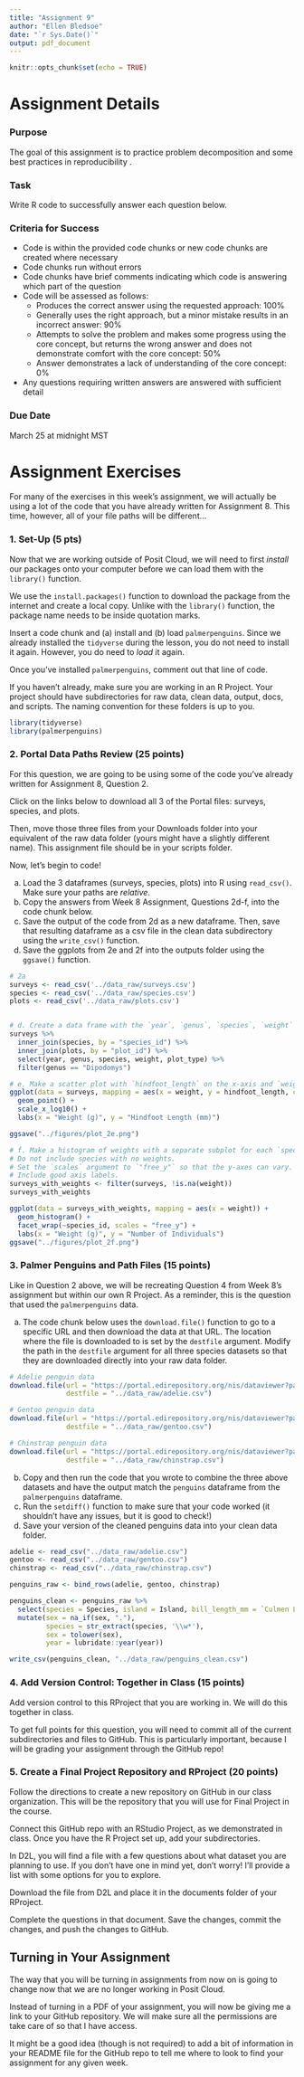 ```yaml
---
title: "Assignment 9"
author: "Ellen Bledsoe"
date: "`r Sys.Date()`"
output: pdf_document
---
```


```r
knitr::opts_chunk$set(echo = TRUE)
```

# Assignment Details

### Purpose

The goal of this assignment is to practice problem decomposition and some best practices in reproducibility .

### Task

Write R code to successfully answer each question below.

### Criteria for Success

-   Code is within the provided code chunks or new code chunks are created where necessary
-   Code chunks run without errors
-   Code chunks have brief comments indicating which code is answering which part of the question
-   Code will be assessed as follows:
    -   Produces the correct answer using the requested approach: 100%
    -   Generally uses the right approach, but a minor mistake results in an incorrect answer: 90%
    -   Attempts to solve the problem and makes some progress using the core concept, but returns the wrong answer and does not demonstrate comfort with the core concept: 50%
    -   Answer demonstrates a lack of understanding of the core concept: 0%
-   Any questions requiring written answers are answered with sufficient detail

### Due Date

March 25 at midnight MST

# Assignment Exercises

For many of the exercises in this week's assignment, we will actually be using a lot of the code that you have already written for Assignment 8. This time, however, all of your file paths will be different...

### 1. Set-Up (5 pts)

Now that we are working outside of Posit Cloud, we will need to first *install* our packages onto your computer before we can load them with the `library()` function.

We use the `install.packages()` function to download the package from the internet and create a local copy. Unlike with the `library()` function, the package name needs to be inside quotation marks.

Insert a code chunk and (a) install and (b) load `palmerpenguins`. Since we already installed the `tidyverse` during the lesson, you do not need to install it again. However, you do need to *load* it again.

Once you've installed `palmerpenguins`, comment out that line of code.

If you haven't already, make sure you are working in an R Project. Your project should have subdirectories for raw data, clean data, output, docs, and scripts. The naming convention for these folders is up to you.

```r
library(tidyverse)
library(palmerpenguins)
```


### 2. Portal Data Paths Review (25 points)

For this question, we are going to be using some of the code you've already written for Assignment 8, Question 2.

Click on the links below to download all 3 of the Portal files: surveys, species, and plots.

Then, move those three files from your Downloads folder into your equivalent of the raw data folder (yours might have a slightly different name). This assignment file should be in your scripts folder.

Now, let's begin to code!

a.  Load the 3 dataframes (surveys, species, plots) into R using `read_csv()`. Make sure your paths are *relative*.
b.  Copy the answers from Week 8 Assignment, Questions 2d-f, into the code chunk below.
c.  Save the output of the code from 2d as a new dataframe. Then, save that resulting dataframe as a csv file in the clean data subdirectory using the `write_csv()` function.
d.  Save the ggplots from 2e and 2f into the outputs folder using the `ggsave()` function.

```r
# 2a
surveys <- read_csv('../data_raw/surveys.csv')
species <- read_csv('../data_raw/species.csv')
plots <- read_csv('../data_raw/plots.csv')


# d. Create a data frame with the `year`, `genus`, `species`, `weight` and `plot_type` for all cases where the `genus` is `"Dipodomys"`.
surveys %>%
  inner_join(species, by = "species_id") %>%
  inner_join(plots, by = "plot_id") %>%
  select(year, genus, species, weight, plot_type) %>%
  filter(genus == "Dipodomys")

# e. Make a scatter plot with `hindfoot_length` on the x-axis and `weight` on the y-axis. Color the points by `species_id`. Include good axis labels.
ggplot(data = surveys, mapping = aes(x = weight, y = hindfoot_length, color = species_id)) +
  geom_point() +
  scale_x_log10() +
  labs(x = "Weight (g)", y = "Hindfoot Length (mm)")

ggsave("../figures/plot_2e.png")

# f. Make a histogram of weights with a separate subplot for each `species_id`.
# Do not include species with no weights.
# Set the `scales` argument to `"free_y"` so that the y-axes can vary.
# Include good axis labels.
surveys_with_weights <- filter(surveys, !is.na(weight))
surveys_with_weights

ggplot(data = surveys_with_weights, mapping = aes(x = weight)) +
  geom_histogram() +
  facet_wrap(~species_id, scales = "free_y") +
  labs(x = "Weight (g)", y = "Number of Individuals")
ggsave("../figures/plot_2f.png")
```

### 3. Palmer Penguins and Path Files (15 points)

Like in Question 2 above, we will be recreating Question 4 from Week 8's assignment but within our own R Project. As a reminder, this is the question that used the `palmerpenguins` data.

a.  The code chunk below uses the `download.file()` function to go to a specific URL and then download the data at that URL. The location where the file is downloaded to is set by the `destfile` argument. Modify the path in the `destfile` argument for all three species datasets so that they are downloaded directly into your raw data folder.

```r
# Adelie penguin data
download.file(url = "https://portal.edirepository.org/nis/dataviewer?packageid=knb-lter-pal.219.3&entityid=002f3893385f710df69eeebe893144ff",
              destfile = "../data_raw/adelie.csv")

# Gentoo penguin data
download.file(url = "https://portal.edirepository.org/nis/dataviewer?packageid=knb-lter-pal.220.3&entityid=e03b43c924f226486f2f0ab6709d2381",
              destfile = "../data_raw/gentoo.csv")

# Chinstrap penguin data 
download.file(url = "https://portal.edirepository.org/nis/dataviewer?packageid=knb-lter-pal.221.2&entityid=fe853aa8f7a59aa84cdd3197619ef462",
              destfile = "../data_raw/chinstrap.csv")
```

b.  Copy and then run the code that you wrote to combine the three above datasets and have the output match the `penguins` dataframe from the `palmerpenguins` dataframe.
c.  Run the `setdiff()` function to make sure that your code worked (it shouldn't have any issues, but it is good to check!)
d.  Save your version of the cleaned penguins data into your clean data folder.

```r
adelie <- read_csv("../data_raw/adelie.csv")
gentoo <- read_csv("../data_raw/gentoo.csv")
chinstrap <- read_csv("../data_raw/chinstrap.csv")

penguins_raw <- bind_rows(adelie, gentoo, chinstrap)

penguins_clean <- penguins_raw %>% 
  select(species = Species, island = Island, bill_length_mm = `Culmen Length (mm)`, bill_depth_mm = `Culmen Depth (mm)`, flipper_length_mm = `Flipper Length (mm)`, body_mass_g = `Body Mass (g)`, sex = Sex, year = `Date Egg`) %>% 
  mutate(sex = na_if(sex, "."),
         species = str_extract(species, '\\w*'),
         sex = tolower(sex),
         year = lubridate::year(year)) 

write_csv(penguins_clean, "../data_raw/penguins_clean.csv")
```


### 4. Add Version Control: Together in Class (15 points)

Add version control to this RProject that you are working in. We will do this together in class.

To get full points for this question, you will need to commit all of the current subdirectories and files to GitHub. This is particularly important, because I will be grading your assignment through the GitHub repo!

### 5. Create a Final Project Repository and RProject (20 points)

Follow the directions to create a new repository on GitHub in our class organization. This will be the repository that you will use for Final Project in the course. 

Connect this GitHub repo with an RStudio Project, as we demonstrated in class. Once you have the R Project set up, add your subdirectories.

In D2L, you will find a file with a few questions about what dataset you are planning to use. If you don't have one in mind yet, don't worry! I'll provide a list with some options for you to explore.

Download the file from D2L and place it in the documents folder of your RProject.

Complete the questions in that document. Save the changes, commit the changes, and push the changes to GitHub.

## Turning in Your Assignment

The way that you will be turning in assignments from now on is going to change now that we are no longer working in Posit Cloud.

Instead of turning in a PDF of your assignment, you will now be giving me a link to your GitHub repository. We will make sure all the permissions are take care of so that I have access.

It might be a good idea (though is not required) to add a bit of information in your README file for the GitHub repo to tell me where to look to find your assignment for any given week.
